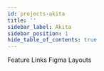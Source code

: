 ```yaml
---
id: projects-akita
title: ''
sidebar_label: Akita
sidebar_position: 1
hide_table_of_contents: true
---
```




<Banner
  goalStatement={configs.Akita.goal_statement}
  projectTags={configs.Akita.project_tags}
/>

<Tabs>
  <TabItem value="summary" label="Summary" default>
    <Summary
      headline={configs.Akita.headline}
      description={configs.Akita.description}
      level={configs.Akita.level_of_difficulty}
      roles={configs.Akita.roles}
    />
  </TabItem>
  <TabItem value="project-assets" label="Project Assets" default>
    Feature Links
  </TabItem>
  <TabItem value="contributors" label="Contributors">
    Figma Layouts
  </TabItem>
</Tabs>
